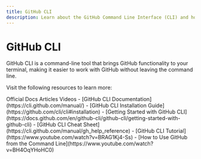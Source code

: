 ```yaml
---
title: GitHub CLI
description: Learn about the GitHub Command Line Interface (CLI) and how it integrates with Git
---
```


# GitHub CLI

GitHub CLI is a command-line tool that brings GitHub functionality to your terminal, making it easier to work with GitHub without leaving the command line.

Visit the following resources to learn more:

<Tabs defaultValue="article">
<TabsList>
<TabsTrigger value="official">Official Docs</TabsTrigger>
<TabsTrigger value="article">Articles</TabsTrigger>
<TabsTrigger value="video">Videos</TabsTrigger>
</TabsList>

<TabsContent value="official">
- [GitHub CLI Documentation](https://cli.github.com/manual/)
- [GitHub CLI Installation Guide](https://github.com/cli/cli#installation)
</TabsContent>
<TabsContent value="article">
- [Getting Started with GitHub CLI](https://docs.github.com/en/github-cli/github-cli/getting-started-with-github-cli)
- [GitHub CLI Cheat Sheet](https://cli.github.com/manual/gh_help_reference)
</TabsContent>
<TabsContent value="video">
- [GitHub CLI Tutorial](https://www.youtube.com/watch?v=BRAG1Kj4-Ss)
- [How to Use GitHub from the Command Line](https://www.youtube.com/watch?v=BH4OqYHoHC0)
</TabsContent>
</Tabs>
